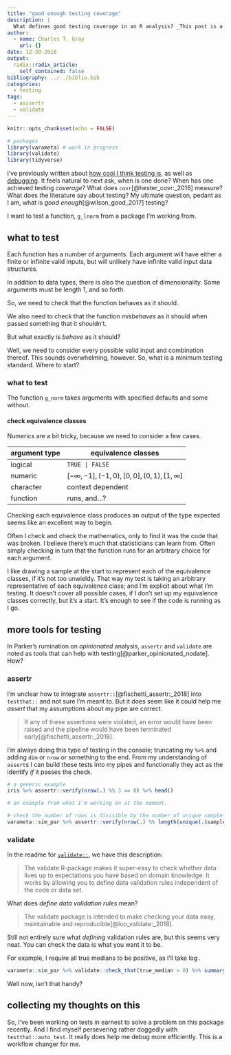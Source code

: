 ```yaml
---
title: "good enough testing coverage"
description: |
  What defines good testing coverage in an R analysis? _This post is a work in progress_. 
author:
  - name: Charles T. Gray
    url: {}
date: 12-30-2018
output:
  radix::radix_article:
    self_contained: false
bibliography: ../../biblio.bib
categories: 
  - testing
tags: 
  - asssertr
  - validate
---
```


```r
knitr::opts_chunk$set(echo = FALSE)
```

```r
# packages
library(varameta) # work in progress
library(validate)
library(tidyverse)
```

I've previously written about [how cool I think testing is](https://ropensci.org/blog/2018/03/13/ode-to-testing/), as well as [debugging](http://cantabile.rbind.io/posts/2018-11-12-testing-as-debugging/). It feels natural to next ask, when is one done? When has one achieved testing _coverage_? What does `covr`[@hester_covr:_2018] measure? What does the literature say about testing? My ultimate question, pedant as I am, what is _good enough_[@wilson_good_2017] testing?

I want to test a function, `g_lnorm` from a package I'm working from.  

## what to test

Each function has a number of arguments. Each argument will have either a finite or infinite valid inputs, but will unlikely have infinite valid input data structures. 

In addition to data types, there is also the question of dimensionality. Some arguments must be length 1, and so forth.

So, we need to check that the function behaves as it should. 

We also need to check that the function _misbehaves_ as it should when passed something that it shouldn't.

But what exactly is _behave_ as it should? 

Well, we need to consider every possible valid input and combination thereof. This sounds overwhelming, however. So, what is a minimum testing standard. Where to start? 

### what to test 

The function `g_norm` takes arguments with specified defaults and some without. 

#### check equivalence classes

Numerics are a bit tricky, because we need to consider a few cases.

argument type | equivalence classes
- | - 
logical | `TRUE | FALSE`
numeric | $[-\infty, -1], (-1, 0), [0,0], (0,1), [1, \infty]$
character | context dependent
function | runs, and$\dots$?

Checking each equivalence class produces an output of the type expected seems like an excellent way to begin. 

Often I check and check the mathematics, only to find it was the code that was broken. I believe there's much that statisticians can learn from. Often simply checking in turn that the function runs for an arbitrary choice for each argument. 

I like drawing a sample at the start to represent each of the equivalence classes, if it's not too unwieldy. That way my test is taking an arbitrary representative of each equivalence class; and I'm explicit about what I'm testing. It doesn't cover all possible cases, if I don't set up my equivalence classes correctly, but it's a start. It's enough to see if the code is running as I go. 

## more tools for testing

In Parker's rumination on _opinionated_ analysis, `assertr` and `validate` are noted as tools that can help with testing[@parker_opinionated_nodate]. How? 

### assertr

I'm unclear how to integrate `assertr::`[@fischetti_assertr:_2018] into `testthat::` and not sure I'm meant to. But it does seem like it could help me _assert_ that my assumptions about my pipe are correct.

> If any of these assertions were violated, an error would have been raised and the pipeline would have been terminated early[@fischetti_assertr:_2018].

I'm always doing this type of testing in the console; truncating my ` %>% ` and adding `dim` or `nrow` or something to the end. From my understanding of `assert`s I can build these tests into my pipes and functionally they act as the identify _if_ it passes the check. 

```r
# a generic example
iris %>% assertr::verify(nrow(.) %% 3 == 0) %>% head()

# an example from what I'm working on at the moment. 

# check the number of rows is divisible by the number of unique sample sizes. 
varameta::sim_par %>% assertr::verify(nrow(.) %% length(unique(.$sample_size)) == 0) %>% head()

```

### validate 

In the readme for [`validate::`](https://github.com/data-cleaning/validate), we have this description:

> The validate R-package makes it super-easy to check whether data lives up to expectations you have based on domain knowledge. It works by allowing you to define data validation rules independent of the code or data set.

What does _define data validation rules_ mean? 

> The validate package is intended to make checking your data easy, maintainable and reproducible[@loo_validate:_2018].

Still not entirely sure what _defining_ validation rules are, but this seems very neat. You can check the data is what you want it to be.  

For example, I require all true medians to be positive, as I'll take $\log$. 

```r
varameta::sim_par %>% validate::check_that(true_median > 0) %>% summary()

```

Well now, isn't that handy? 

## collecting my thoughts on this

So, I've been working on tests in earnest to solve a problem on this package recently. And I find myself persevering rather doggedly with `testthat::auto_test`. It really does help me debug more efficiently. This is a workflow changer for me. 